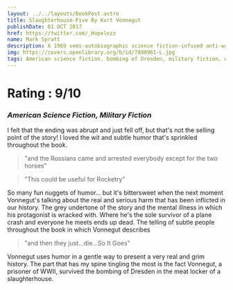 ```yaml
---
layout: ../../layouts/BookPost.astro
title: Slaughterhouse-Five By Kurt Vonnegut
publishDate: 01 OCT 2017
href: https://twitter.com/_Hopelezz
name: Mark Spratt
description: A 1969 semi-autobiographic science fiction-infused anti-war novel by Kurt Vonnegut.
img: https://covers.openlibrary.org/b/id/7890961-L.jpg
tags: American science fiction, bombing of Dresden, military fiction, war stories, World War II, World War, 1939-1945, literature and the war, war, free will and determinism, literary fiction, Fiction, Animals, Boats and boating, Juvenile fiction, Domestic animals, American fiction (fictional works by one author), Large type books, Fiction, general, Fiction, war & military, World war, 1939-1945, fiction, Classic Literature, Drama, Accessible book, Protected DAISY, In library, Vonnegut, kurt, 1922-2007, American literature, history and criticism, Destruction and pillage, Literature, American literature
---
```


# Rating : 9/10
### _American Science Fiction, Military Fiction_


I felt that the ending was abrupt and just fell off, but that's not the selling point of the story! I loved the wit and subtle humor that's sprinkled throughout the book. 

>"and the Russians came and arrested everybody except for the two horses"

>"This could be useful for Rocketry"

So many fun nuggets of humor... but it's bittersweet when the next moment Vonnegut's talking about the real and serious harm that has been inflicted in our history. The grey undertone of the story and the mental illness in which his protagonist is wracked with. Where he's the sole survivor of a plane crash and everyone he meets ends up dead. The telling of subtle people throughout the book in which Vonnegut describes  

>"and then they just...die...So It Goes"

Vonnegut uses humor in a gentle way to present a very real and grim history. The part that has my spine tingling the most is the fact Vonnegut, a prisoner of WWII, survived the bombing of Dresden in the meat locker of a slaughterhouse.